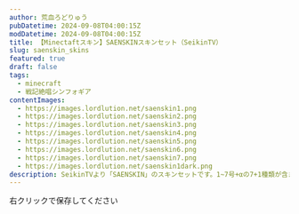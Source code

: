 ```yaml
---
author: 荒血ろどりゅう
pubDatetime: 2024-09-08T04:00:15Z
modDatetime: 2024-09-08T04:00:15Z
title: 【Minectaftスキン】SAENSKINスキンセット（SeikinTV）
slug: saenskin_skins
featured: true
draft: false
tags:
  - minecraft
  - 戦記絶唱シンフォギア
contentImages:
  - https://images.lordlution.net/saenskin1.png
  - https://images.lordlution.net/saenskin2.png
  - https://images.lordlution.net/saenskin3.png
  - https://images.lordlution.net/saenskin4.png
  - https://images.lordlution.net/saenskin5.png
  - https://images.lordlution.net/saenskin6.png
  - https://images.lordlution.net/saenskin7.png
  - https://images.lordlution.net/saenskin1dark.png
description: SeikinTVより「SAENSKIN」のスキンセットです。1~7号+αの7+1種類が含まれています。才能の無駄遣いだなぁ、そうに決まってる。
---
```


<ContentImage
  imagePath={frontmatter.contentImages[0]}
  alt="トッキュウ1号のTシャツを着たセイキンのマイクラスキン画像"
  mode="mcskin"
  mask={false}
/>
<ContentImage
  imagePath={frontmatter.contentImages[1]}
  alt="トッキュウ2号のTシャツを着たセイキンのマイクラスキン画像"
  mode="mcskin"
  mask={false}
/>
<ContentImage
  imagePath={frontmatter.contentImages[2]}
  alt="トッキュウ3号のTシャツを着たセイキンのマイクラスキン画像"
  mode="mcskin"
  mask={false}
/>
<ContentImage
  imagePath={frontmatter.contentImages[3]}
  alt="トッキュウ4号のTシャツを着たセイキンのマイクラスキン画像"
  mode="mcskin"
  mask={false}
/>
<ContentImage
  imagePath={frontmatter.contentImages[4]}
  alt="トッキュウ5号のTシャツを着たセイキンのマイクラスキン画像"
  mode="mcskin"
  mask={false}
/>
<ContentImage
  imagePath={frontmatter.contentImages[5]}
  alt="トッキュウ6号のTシャツを着たセイキンのマイクラスキン画像"
  mode="mcskin"
  mask={false}
/>
<ContentImage
  imagePath={frontmatter.contentImages[6]}
  alt="トッキュウ7号のTシャツを着たセイキンのマイクラスキン画像"
  mode="mcskin"
  mask={false}
/>
<ContentImage
  imagePath={frontmatter.contentImages[7]}
  alt="トッキュウ1号の形態変化のTシャツを着たセイキンのマイクラスキン画像"
  mode="mcskin"
  mask={true}
/>

右クリックで保存してください
